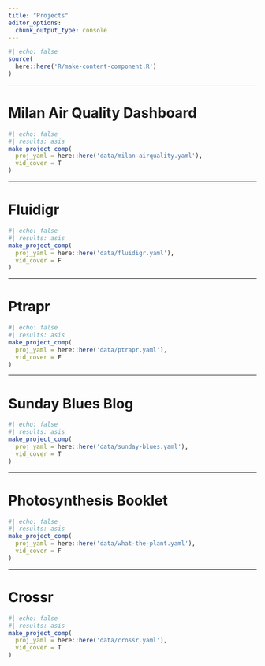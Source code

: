 ```yaml
---
title: "Projects"
editor_options: 
  chunk_output_type: console
---
```


```r
#| echo: false
source(
  here::here('R/make-content-component.R') 
)
```

<hr>

# Milan Air Quality Dashboard

```r
#| echo: false  
#| results: asis 
make_project_comp(
  proj_yaml = here::here('data/milan-airquality.yaml'),
  vid_cover = T
)
```

<hr>

# Fluidigr

```r
#| echo: false  
#| results: asis 
make_project_comp(
  proj_yaml = here::here('data/fluidigr.yaml'),
  vid_cover = F
)
```

<hr>

# Ptrapr

```r
#| echo: false  
#| results: asis 
make_project_comp(
  proj_yaml = here::here('data/ptrapr.yaml'),
  vid_cover = F
) 
```

<hr>

# Sunday Blues Blog

```r
#| echo: false  
#| results: asis 
make_project_comp(
  proj_yaml = here::here('data/sunday-blues.yaml'),
  vid_cover = T
) 
```

<hr>

# Photosynthesis Booklet

```r
#| echo: false  
#| results: asis 
make_project_comp(
  proj_yaml = here::here('data/what-the-plant.yaml'),
  vid_cover = F
) 
```

<hr>

# Crossr

```r
#| echo: false  
#| results: asis 
make_project_comp(
  proj_yaml = here::here('data/crossr.yaml'),
  vid_cover = T
) 
```
